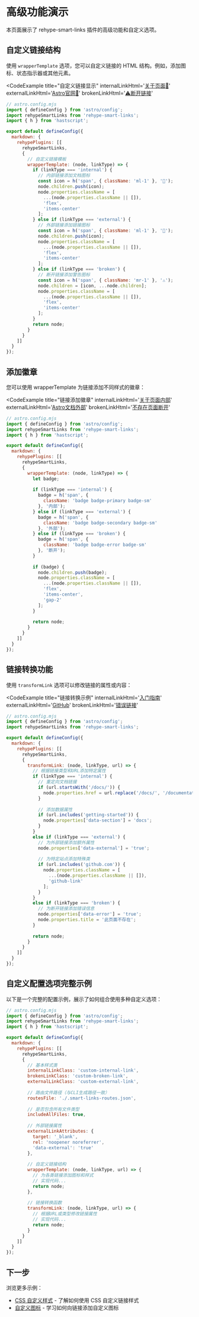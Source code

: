 
<Layout title="高级功能" description="rehype-smart-links 高级功能和自定义选项演示" activeTab="advanced">

# 高级功能演示

本页面展示了 rehype-smart-links 插件的高级功能和自定义选项。

## 自定义链接结构

使用 `wrapperTemplate` 选项，您可以自定义链接的 HTML 结构。例如，添加图标、状态指示器或其他元素。

<CodeExample
  title="自定义链接显示"
  internalLinkHtml='<a href="/about" class="internal-link flex items-center">关于页面<span class="ml-1">📄</span></a>'
  externalLinkHtml='<a href="https://astro.build" class="external-link flex items-center" target="_blank" rel="noopener noreferrer">Astro官网<span class="ml-1">🔗</span></a>'
  brokenLinkHtml='<a href="/this-page-does-not-exist" class="broken-link flex items-center"><span class="mr-1">⚠️</span>断开链接</a>'
>
```js
// astro.config.mjs
import { defineConfig } from 'astro/config';
import rehypeSmartLinks from 'rehype-smart-links';
import { h } from 'hastscript';

export default defineConfig({
  markdown: {
    rehypePlugins: [[
      rehypeSmartLinks, 
      {
        // 自定义链接模板
        wrapperTemplate: (node, linkType) => {
          if (linkType === 'internal') {
            // 内部链接添加文档图标
            const icon = h('span', { className: 'ml-1' }, '📄');
            node.children.push(icon);
            node.properties.className = [
              ...(node.properties.className || []),
              'flex',
              'items-center'
            ];
          } else if (linkType === 'external') {
            // 外部链接添加链接图标
            const icon = h('span', { className: 'ml-1' }, '🔗');
            node.children.push(icon);
            node.properties.className = [
              ...(node.properties.className || []),
              'flex',
              'items-center'
            ];
          } else if (linkType === 'broken') {
            // 断开链接添加警告图标
            const icon = h('span', { className: 'mr-1' }, '⚠️');
            node.children = [icon, ...node.children];
            node.properties.className = [
              ...(node.properties.className || []),
              'flex',
              'items-center'
            ];
          }
          return node;
        }
      }
    ]]
  }
});
```
</CodeExample>

## 添加徽章

您可以使用 wrapperTemplate 为链接添加不同样式的徽章：

<CodeExample
  title="链接添加徽章"
  internalLinkHtml='<a href="/about" class="internal-link flex items-center gap-2">关于页面<span class="badge badge-primary badge-sm">内部</span></a>'
  externalLinkHtml='<a href="https://astro.build" class="external-link flex items-center gap-2" target="_blank" rel="noopener noreferrer">Astro文档<span class="badge badge-secondary badge-sm">外部</span></a>'
  brokenLinkHtml='<a href="/non-existent" class="broken-link flex items-center gap-2">不存在页面<span class="badge badge-error badge-sm">断开</span></a>'
>
```js
// astro.config.mjs
import { defineConfig } from 'astro/config';
import rehypeSmartLinks from 'rehype-smart-links';
import { h } from 'hastscript';

export default defineConfig({
  markdown: {
    rehypePlugins: [[
      rehypeSmartLinks, 
      {
        wrapperTemplate: (node, linkType) => {
          let badge;
          
          if (linkType === 'internal') {
            badge = h('span', { 
              className: 'badge badge-primary badge-sm'
            }, '内部');
          } else if (linkType === 'external') {
            badge = h('span', { 
              className: 'badge badge-secondary badge-sm'
            }, '外部');
          } else if (linkType === 'broken') {
            badge = h('span', { 
              className: 'badge badge-error badge-sm'
            }, '断开');
          }
          
          if (badge) {
            node.children.push(badge);
            node.properties.className = [
              ...(node.properties.className || []),
              'flex',
              'items-center',
              'gap-2'
            ];
          }
          
          return node;
        }
      }
    ]]
  }
});
```
</CodeExample>

## 链接转换功能

使用 `transformLink` 选项可以修改链接的属性或内容：

<CodeExample
  title="链接转换示例"
  internalLinkHtml='<a href="/documentation/getting-started" class="internal-link" data-section="docs">入门指南</a>'
  externalLinkHtml='<a href="https://github.com" class="external-link github-link" target="_blank" rel="noopener noreferrer" data-external="true">GitHub</a>'
  brokenLinkHtml='<a href="/non-existent" class="broken-link" data-error="true" title="此页面不存在">错误链接</a>'
>
```js
// astro.config.mjs
import { defineConfig } from 'astro/config';
import rehypeSmartLinks from 'rehype-smart-links';

export default defineConfig({
  markdown: {
    rehypePlugins: [[
      rehypeSmartLinks, 
      {
        transformLink: (node, linkType, url) => {
          // 根据链接类型和URL添加特定属性
          if (linkType === 'internal') {
            // 重定向文档链接
            if (url.startsWith('/docs/')) {
              node.properties.href = url.replace('/docs/', '/documentation/');
            }
            
            // 添加数据属性
            if (url.includes('getting-started')) {
              node.properties['data-section'] = 'docs';
            }
          } 
          else if (linkType === 'external') {
            // 为外部链接添加额外属性
            node.properties['data-external'] = 'true';
            
            // 为特定站点添加特殊类
            if (url.includes('github.com')) {
              node.properties.className = [
                ...(node.properties.className || []),
                'github-link'
              ];
            }
          }
          else if (linkType === 'broken') {
            // 为断开链接添加错误信息
            node.properties['data-error'] = 'true';
            node.properties.title = '此页面不存在';
          }
          
          return node;
        }
      }
    ]]
  }
});
```
</CodeExample>

## 自定义配置选项完整示例

以下是一个完整的配置示例，展示了如何组合使用多种自定义选项：

```js
// astro.config.mjs
import { defineConfig } from 'astro/config';
import rehypeSmartLinks from 'rehype-smart-links';
import { h } from 'hastscript';

export default defineConfig({
  markdown: {
    rehypePlugins: [[
      rehypeSmartLinks, 
      {
        // 基本样式类
        internalLinkClass: 'custom-internal-link',
        brokenLinkClass: 'custom-broken-link',
        externalLinkClass: 'custom-external-link',
        
        // 路由文件路径（与CLI生成路径一致）
        routesFile: './.smart-links-routes.json',
        
        // 是否包含所有文件类型
        includeAllFiles: true,
        
        // 外部链接属性
        externalLinkAttributes: {
          target: '_blank',
          rel: 'noopener noreferrer',
          'data-external': 'true'
        },
        
        // 自定义链接结构
        wrapperTemplate: (node, linkType, url) => {
          // 为各类链接添加图标和样式
          // 实现代码...
          return node;
        },
        
        // 链接转换函数
        transformLink: (node, linkType, url) => {
          // 根据URL或类型修改链接属性
          // 实现代码...
          return node;
        }
      }
    ]]
  }
});
```

## 下一步

浏览更多示例：

- [CSS 自定义样式](/demo/custom-css) - 了解如何使用 CSS 自定义链接样式
- [自定义图标](/demo/custom-icon) - 学习如何向链接添加自定义图标

<PageNavigation currentPath="/demo/advanced" />

</Layout> 